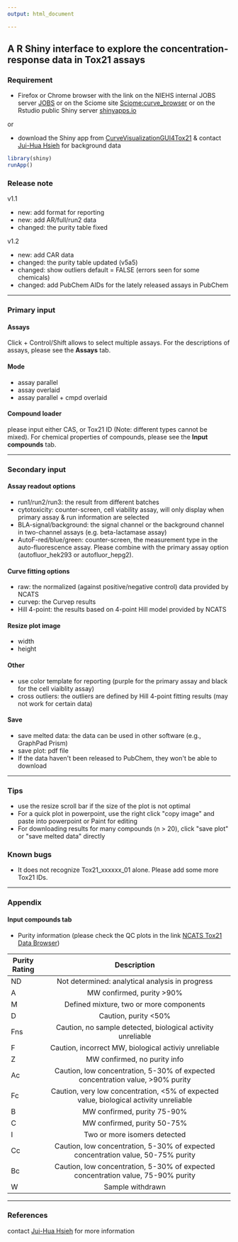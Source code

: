 ```yaml
---
output: html_document

---
```


## A R Shiny interface to explore the concentration-response data in Tox21 assays

### Requirement

* Firefox or Chrome browser with the link on the NIEHS internal JOBS server [JOBS](http://jobs.niehs.nih.gov:3838/myapps/tox21curvebrowser/) or on the Sciome site [Sciome:curve_browser](http://apps.sciome.com:3838/CurveVisualization/) or on the Rstudio public Shiny server [shinyapps.io](https://hsiehjh.shinyapps.io/tox21curvebrowser)

or

* download the Shiny app from [CurveVisualizationGUI4Tox21](https://github.com/moggces/CurveVisualizationGUI4Tox21) & contact [Jui-Hua Hsieh](mailto:juihua.hsieh@gmail.com) for background data

```r
library(shiny)
runApp()
```

### Release note

v1.1

* new: add format for reporting
* new: add AR/full/run2 data
* changed: the purity table fixed

v1.2

* new: add CAR data
* changed: the purity table updated (v5a5)
* changed: show outliers default = FALSE (errors seen for some chemicals)
* changed: add PubChem AIDs for the lately released assays in PubChem

***
### Primary input

#### Assays

Click + Control/Shift allows to select multiple assays. For the descriptions of assays, please see the **Assays** tab. 

#### Mode

  * assay parallel
  * assay overlaid
  * assay parallel + cmpd overlaid

#### Compound loader

please input either CAS, or Tox21 ID (Note: different types cannot be mixed). For chemical properties of compounds, please see the **Input compounds** tab.


***

### Secondary input

#### Assay readout options

  * run1/run2/run3: the result from different batches
  * cytotoxicity: counter-screen, cell viability assay, will only display when primary assay & run information are selected
  * BLA-signal/background: the signal channel or the background channel in two-channel assays (e.g. beta-lactamase assay)
  * AutoF-red/blue/green: counter-screen, the measurement type in the auto-fluorescence assay. Please combine with the primary assay option (autofluor\_hek293 or autofluor\_hepg2). 
  
#### Curve fitting options

  * raw: the normalized (against positive/negative control) data provided by NCATS
  * curvep: the Curvep results
  * Hill 4-point: the results based on 4-point Hill model provided by NCATS
  
#### Resize plot image

  * width
  * height
  
#### Other

  * use color template for reporting (purple for the primary assay and black for the cell viaiblity assay)
  * cross outliers: the outliers are defined by Hill 4-point fitting results (may not work for certain data)
  
#### Save

  * save melted data: the data can be used in other software (e.g., GraphPad Prism)
  * save plot: pdf file
  * If the data haven\'t been released to PubChem, they won\'t be able to download

***

### Tips

  * use the resize scroll bar if the size of the plot is not optimal
  * For a quick plot in powerpoint, use the right click \"copy image\" and paste into powerpoint or Paint for editing
  * For downloading results for many compounds (n > 20), click \"save plot\" or \"save melted data\" directly

### Known bugs
  * It does not recognize Tox21\_xxxxxx\_01 alone. Please add some more Tox21 IDs. 

***

### Appendix

#### Input compounds tab

  * Purity information (please check the QC plots in the link [NCATS Tox21 Data Browser](https://tripod.nih.gov/tox21/index))

| Purity Rating |                                        Description                                       |
|---------------|:----------------------------------------------------------------------------------------:|
| ND            |                      Not determined: analytical analysis in progress                     |
| A             |                                 MW confirmed, purity >90%                                |
| M             |                          Defined mixture, two or more components                         |
| D             | Caution, purity <50%                                                                     |
| Fns           | Caution, no sample detected, biological activity unreliable                              |
| F             | Caution, incorrect MW, biological activiy unreliable                                     |
| Z             | MW confirmed, no purity info                                                             |
| Ac            | Caution, low concentration, 5-30% of expected concentration value,   >90% purity         |
| Fc            | Caution, very low concentration, <5% of expected value, biological   activity unreliable |
| B             | MW confirmed, purity 75-90%                                                              |
| C             | MW confirmed, purity 50-75%                                                              |
| I             | Two or more isomers detected                                                             |
| Cc            | Caution, low concentration, 5-30% of expected concentration value, 50-75%   purity       |
| Bc            | Caution, low concentration, 5-30% of expected concentration value, 75-90%   purity       |
| W             | Sample withdrawn                                                                         |

***

### References

contact [Jui-Hua Hsieh](mailto:juihua.hsieh@gmail.com) for more information 


